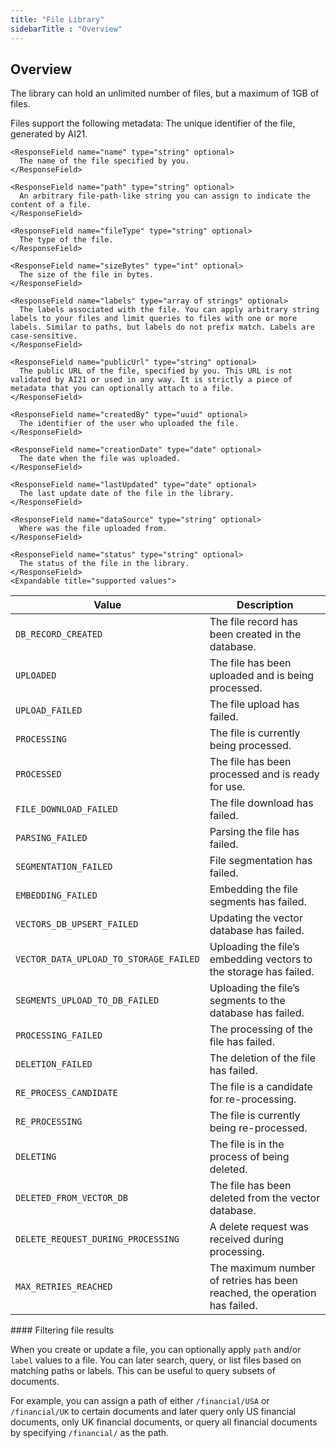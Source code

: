 ```yaml
---
title: "File Library"
sidebarTitle : "Overview"
---
```


## Overview

The library can hold an unlimited number of files, but a maximum of 1GB of files.

<ResponseField name="File metadata">
  Files support the following metadata:
  <Expandable title="Properties">
    <ResponseField name="fileId" type="uuid" optional>
      The unique identifier of the file, generated by AI21.
    </ResponseField>

    <ResponseField name="name" type="string" optional>
      The name of the file specified by you.
    </ResponseField>

    <ResponseField name="path" type="string" optional>
      An arbitrary file-path-like string you can assign to indicate the content of a file.
    </ResponseField>

    <ResponseField name="fileType" type="string" optional>
      The type of the file.
    </ResponseField>

    <ResponseField name="sizeBytes" type="int" optional>
      The size of the file in bytes.
    </ResponseField>

    <ResponseField name="labels" type="array of strings" optional>
      The labels associated with the file. You can apply arbitrary string labels to your files and limit queries to files with one or more labels. Similar to paths, but labels do not prefix match. Labels are case-sensitive.
    </ResponseField>

    <ResponseField name="publicUrl" type="string" optional>
      The public URL of the file, specified by you. This URL is not validated by AI21 or used in any way. It is strictly a piece of metadata that you can optionally attach to a file.
    </ResponseField>

    <ResponseField name="createdBy" type="uuid" optional>
      The identifier of the user who uploaded the file.
    </ResponseField>

    <ResponseField name="creationDate" type="date" optional>
      The date when the file was uploaded.
    </ResponseField>

    <ResponseField name="lastUpdated" type="date" optional>
      The last update date of the file in the library.
    </ResponseField>

    <ResponseField name="dataSource" type="string" optional>
      Where was the file uploaded from.
    </ResponseField>

    <ResponseField name="status" type="string" optional>
      The status of the file in the library.
    </ResponseField>
    <Expandable title="supported values">


| Value                                  | Description                                                               |
| -------------------------------------- | ------------------------------------------------------------------------- |
| `DB_RECORD_CREATED`                    | The file record has been created in the database.                         |
| `UPLOADED`                             | The file has been uploaded and is being processed.                        |
| `UPLOAD_FAILED`                        | The file upload has failed.                                               |
| `PROCESSING`                           | The file is currently being processed.                                    |
| `PROCESSED`                            | The file has been processed and is ready for use.                         |
| `FILE_DOWNLOAD_FAILED`                 | The file download has failed.                                             |
| `PARSING_FAILED`                       | Parsing the file has failed.                                              |
| `SEGMENTATION_FAILED`                  | File segmentation has failed.                                             |
| `EMBEDDING_FAILED`                     | Embedding the file segments has failed.                                   |
| `VECTORS_DB_UPSERT_FAILED`             | Updating the vector database has failed.                                  |
| `VECTOR_DATA_UPLOAD_TO_STORAGE_FAILED` | Uploading the file’s embedding vectors to the storage has failed.         |
| `SEGMENTS_UPLOAD_TO_DB_FAILED`         | Uploading the file’s segments to the database has failed.                 |
| `PROCESSING_FAILED`                    | The processing of the file has failed.                                    |
| `DELETION_FAILED`                      | The deletion of the file has failed.                                      |
| `RE_PROCESS_CANDIDATE`                 | The file is a candidate for re-processing.                                |
| `RE_PROCESSING`                        | The file is currently being re-processed.                                 |
| `DELETING`                             | The file is in the process of being deleted.                              |
| `DELETED_FROM_VECTOR_DB`               | The file has been deleted from the vector database.                       |
| `DELETE_REQUEST_DURING_PROCESSING`     | A delete request was received during processing.                          |
| `MAX_RETRIES_REACHED`                  | The maximum number of retries has been reached, the operation has failed. |
  </Expandable>
</Expandable>
</ResponseField>
#### Filtering file results

When you create or update a file, you can optionally apply `path` and/or `label` values to a file. You can later search, query, or list files based on matching paths or labels. This can be useful to query subsets of documents.

For example, you can assign a path of either `/financial/USA` or `/financial/UK` to certain documents and later query only US financial documents, only UK financial documents, or query all financial documents by specifying `/financial/` as the path.


